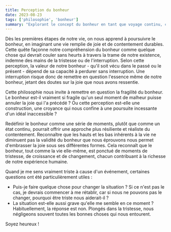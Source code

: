 ```yaml
---
title: Perception du bonheur
date: 2023-08-23
tags: ['philosophie', 'bonheur']
summary: "Explorant le concept du bonheur en tant que voyage continu, ce texte examine l'idée philosophique selon laquelle le bonheur doit être ininterrompu pour être valide, nous incitant à repenser notre perception du contentement."
---
```


Dès les premières étapes de notre vie, on nous apprend à poursuivre le bonheur, en imaginant une vie remplie de joie et de contentement durables. Cette quête façonne notre compréhension du bonheur comme quelque chose qui devrait couler sans heurts à travers la trame de notre existence, indemne des mains de la tristesse ou de l'interruption.
Selon cette perception, la valeur de notre bonheur - qu'il soit vécu dans le passé ou le présent - dépend de sa capacité à perdurer sans interruption.
Une interruption risque donc de remettre en question l'essence même de notre bonheur, jetant des doutes sur la joie que nous avons ressentie.

Cette philosophie nous invite à remettre en question la fragilité du bonheur.
Le bonheur est-il vraiment si fragile qu'un seul moment de malheur puisse annuler la joie qui l'a précédé ? Ou cette perception est-elle une construction, une croyance qui nous confine à une poursuite incessante d'un idéal inaccessible ?

Redéfinir le bonheur comme une série de moments, plutôt que comme un état continu, pourrait offrir une approche plus résiliente et réaliste du contentement.
Reconnaître que les hauts et les bas inhérents à la vie ne diminuent pas la validité du bonheur que nous éprouvons nous permet d'embrasser la joie sous ses différentes formes.
Cela reconnaît que le bonheur, tout comme la vie elle-même, est ponctué de moments de tristesse, de croissance et de changement, chacun contribuant à la richesse de notre expérience humaine.

Quand je me sens vraiment triste à cause d'un événement, certaines questions ont été particulièrement utiles :

- Puis-je faire quelque chose pour changer la situation ? Si ce n'est pas le cas, je devrais commencer à me rétablir, car si nous ne pouvons pas le changer, pourquoi être triste nous aiderait-il ?
- La situation est-elle aussi grave qu'elle me semble en ce moment ? Habituellement, la réponse est non. Plongés dans la tristesse, nous négligeons souvent toutes les bonnes choses qui nous entourent.

Soyez heureux !
